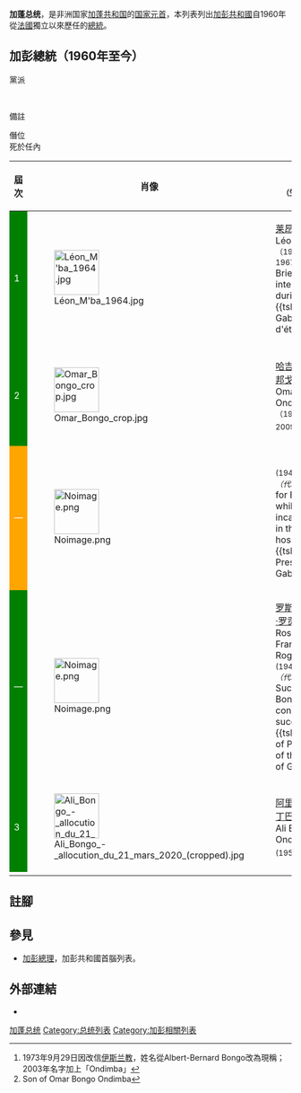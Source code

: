 {{Infobox Political post
|post            = 總統
|body            = 加彭共和國
|insignia        = Flag of the President of Gabon.svg
|insigniasize    = 125px
|insigniacaption = 总统旗
|nativename      =
|image           = File:Ali Bongo - allocution du 21 mars 2020.jpg
|imagesize       = 250px
|incumbent       = [[阿里·邦戈·翁丁巴|阿里·邦戈·翁丁巴]]
|incumbentsince  = 2009年10月16日
|style           =
|residence       =
|appointer       = 
|termlength      = 7年
|formation       = 1960年8月17日
|succession      =
|inaugural       = [[莱昂·姆巴|莱昂·姆巴]]
|deputy          = 
|salary          =
|website         =
}}
'''加蓬总统'''，是非洲国家[[加蓬|加蓬]][[共和国|共和国]]的[[国家元首|国家元首]]，本列表列出[[加彭共和國|加彭共和國]]自1960年從[[法國|法國]]獨立以來歷任的[[加彭總統|總統]]。

==加彭總統（1960年至今）==
;黨派
{{legend2|green|[[加蓬民主黨|加蓬民主黨]]（BDG或PDG）|border=1px solid #AAAAAA}}<br>
{{legend2|Orange|{{link-en|加蓬民主同盟|Democratic and Republican Alliance}} (ADERE)|border=1px solid #AAAAAA}}
;備註
{{note label|§|§|§}} 僭位<br />
{{note label|†|†|†}} 死於任內
{| class="wikitable" style="text-align:center"
|--
! 屆次
! 肖像
! width=150|總統<br><small>（生卒年份）
! 選舉年分
! colspan=2|任期
! 政黨
|--
! style="background-color:green; color:white;"| 1
| [[File:Léon_M'ba_1964.jpg|80px]] || [[莱昂·姆巴|莱昂·姆巴]]<br>Léon M'ba<br><small>（1902年－1967年）</small><ref>Briefly interrupted during the {{tsl|en|1964 Gabon coup d'état||17–18 February 1964 coup d'état}}</ref> || <small>{{tsl|en|Gabonese general election, 1961||1961}}{{ref label|§|§|§}}<br>{{tsl|en|Gabonese general election, 1967||1967}}{{ref label|§|§|§}}</small> || 1960年8月17日 || 1967年11月27日{{ref label|†|†|†}} || [[加蓬民主黨|BDG]]
|--
! style="background-color:green; color:white;"| 2
| [[File:Omar_Bongo_crop.jpg|80px]] || [[哈吉·奥马尔·邦戈|哈吉·奥马尔·邦戈]]<br>Omar Bongo Ondimba<br><small>（1935年－2009年）</small><ref>1973年9月29日因改信[[伊斯兰教|伊斯兰教]]，姓名從Albert-Bernard Bongo改為現稱；2003年名字加上「Ondimba」</ref> || <small>{{tsl|en|Gabonese general election, 1973||1973}}{{ref label|§|§|§}}<br>{{tsl|en|Gabonese presidential election, 1979|1979年加彭總統選舉|1979}}{{ref label|§|§|§}}<br>{{tsl|en|Gabonese presidential election, 1986|1986年加彭總統選舉|1986}}{{ref label|§|§|§}}</small><br>{{tsl|en|Gabonese presidential election, 1993|1993年加彭總統選舉|1993}}<br>{{tsl|en|Gabonese presidential election, 1998||1998}}<br>{{tsl|en|Gabonese presidential election, 2005||2005}} || 1967年12月2日 || 2009年6月8日{{ref label|†|†|†}} || [[加蓬民主黨|BDG]] / <br>[[加蓬民主黨|PDG]]
|--
! style="background-color:Orange; color:white;"| —
| [[File:Noimage.png|80px]] || {{tsl|en|Didjob Divungi Di Ndinge|迪焦博·迪翁基·迪·丁盖}}<br><small>(1946－)<br>''（代理）''</small><ref>Acted for Bongo while he was incapacitated in the hospital, {{tsl|en|Vice President of Gabon||Vice President}}</ref> || — || 2009年5月6日 || 2009年6月10日 || {{tsl|en|Democratic and Republican Alliance||ADERE}}
|--
! style="background-color:green; color:white;"| —
| [[File:Noimage.png|80px]] || [[罗斯·弗兰西娜·罗贡贝|罗斯·弗兰西娜·罗贡贝]]<br>Rose Francine Rogombé<br><small>(1942－2015)<br>''（代理）''</small><ref>Succeeded Bongo as the constitutional successor, {{tsl|en|List of Presidents of the Senate of Gabon||President of the Senate}}</ref> || — || 2009年6月10日 || 2009年12月16日 || [[加蓬民主黨|PDG]]
|--
! style="background-color:green; color:white;"| 3
| [[File:Ali_Bongo_-_allocution_du_21_mars_2020_(cropped).jpg|80px]] || [[阿里·邦戈·翁丁巴|阿里·邦戈·翁丁巴]]<br>Ali Bongo Ondimba<br><small>(1959－)</small><ref>Son of Omar Bongo Ondimba</ref> || {{tsl|en|Gabonese presidential election, 2009||2009}}、<br>[[2016年加彭總統選舉|2016]] || 2009年12月16日 || 現任 || [[加蓬民主黨|PDG]]
|--
|}

== 註腳 ==
{{Reflist}}

==參見==
*[[加彭總理|加彭總理]]，加彭共和國首腦列表。

== 外部連結 ==
* {{Official website|www.presidence-gabon.ga}}{{fr icon}}

{{加蓬总统}}
{{非洲国家元首}}

{{DEFAULTSORT:Gabon}}
[[Category:加蓬总统|]]
[[Category:总统列表|Category:总统列表]]
[[Category:加彭相關列表|Category:加彭相關列表]]